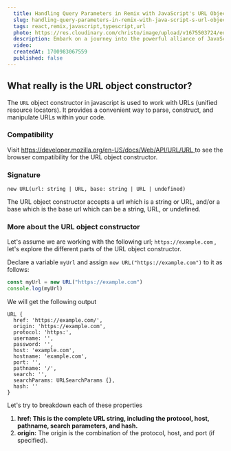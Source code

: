 ```yaml
---
  title: Handling Query Parameters in Remix with JavaScript's URL Object
  slug: handling-query-parameters-in-remix-with-java-script-s-url-object
  tags: react,remix,javascript,typescript,url
  photo: https://res.cloudinary.com/christo/image/upload/v1675503724/education_uoesny.jpg
  description: Embark on a journey into the powerful alliance of JavaScript's URL Object. Uncover the art of seamless navigation, dynamic routing, and adept handling of query parameters in Remix
  video: 
  createdAt: 1700983067559
  published: false 
---
```


## What really is the URL object constructor?

The `URL` object constructor in javascript is used to work with URLs (unified resource locators). It provides a convenient way to parse, construct, and manipulate URLs within your code.

### Compatibility

Visit [https://developer.mozilla.org/en-US/docs/Web/API/URL/URL ](https://developer.mozilla.org/en-US/docs/Web/API/URL/URL)to see the browser compatibility for the URL object constructor.

### Signature

`new URL(url: string | URL, base: string | URL | undefined)`

The URL object constructor accepts a url which is a string or URL, and/or a base which is the base url which can be a string, URL, or undefined.

### More about the URL object constructor

Let's assume we are working with the following url; `https://example.com` , let's explore the different parts of the URL object constructor.

Declare a variable `myUrl` and assign `new URL("https://example.com")` to it as follows:

```javascript
const myUrl = new URL("https://example.com")
console.log(myUrl)
```

We will get the following output

```shell
URL {
  href: 'https://example.com/',
  origin: 'https://example.com',
  protocol: 'https:',
  username: '',
  password: '',
  host: 'example.com',
  hostname: 'example.com',
  port: '',
  pathname: '/',
  search: '',
  searchParams: URLSearchParams {},
  hash: ''
}
```

Let's try to breakdown each of these properties

1. **href: This is the complete URL string, including the protocol, host, pathname, search parameters, and hash.**
2. **origin:** <span>The origin is the combination of the protocol, host, and port (if specified).</span>
